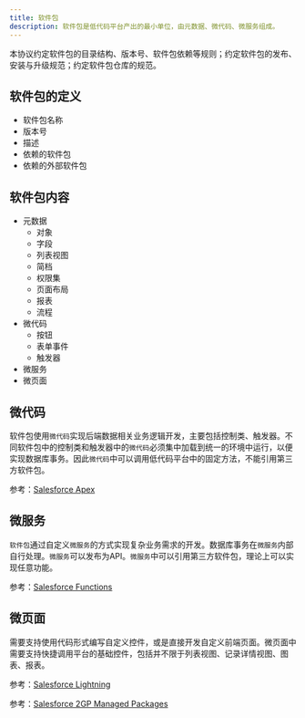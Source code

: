 ```yaml
---
title: 软件包
description: 软件包是低代码平台产出的最小单位，由元数据、微代码、微服务组成。
---
```


本协议约定软件包的目录结构、版本号、软件包依赖等规则；约定软件包的发布、安装与升级规范；约定软件包仓库的规范。

## 软件包的定义

- 软件包名称
- 版本号
- 描述
- 依赖的软件包
- 依赖的外部软件包

## 软件包内容

- 元数据
  - 对象
  - 字段
  - 列表视图
  - 简档
  - 权限集
  - 页面布局
  - 报表
  - 流程
- 微代码
  - 按钮
  - 表单事件
  - 触发器
- 微服务
- 微页面

## 微代码

软件包使用`微代码`实现后端数据相关业务逻辑开发，主要包括控制类、触发器。不同软件包中的控制类和触发器中的`微代码`必须集中加载到统一的环境中运行，以便实现数据库事务。因此`微代码`中可以调用低代码平台中的固定方法，不能引用第三方软件包。

参考：[Salesforce Apex](https://developer.salesforce.com/docs/atlas.en-us.apexcode.meta/apexcode/apex_intro_what_is_apex.htm)

## 微服务

`软件包`通过自定义`微服务`的方式实现复杂业务需求的开发。数据库事务在`微服务`内部自行处理。`微服务`可以发布为API。`微服务`中可以引用第三方软件包，理论上可以实现任意功能。

参考：[Salesforce Functions](https://developer.salesforce.com/docs/platform/functions/overview)

## 微页面

需要支持使用代码形式编写自定义控件，或是直接开发自定义前端页面。微页面中需要支持快捷调用平台的基础控件，包括并不限于列表视图、记录详情视图、图表、报表。

参考：[Salesforce Lightning](https://developer.salesforce.com/docs/atlas.en-us.lightning.meta/lightning/intro_lightning.htm)


参考：[Salesforce 2GP Managed Packages](https://developer.salesforce.com/docs/atlas.en-us.sfdx_dev.meta/sfdx_dev/sfdx_dev_dev2gp_comparison.htm)
